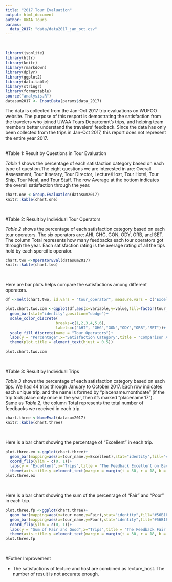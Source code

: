 ```yaml
---
title: "2017 Tour Evaluation"
output: html_document
author: UWAA Tours 
params:
  data_2017: "data/data2017_jan_oct.csv"
---
```

<br/>

```r
library(jsonlite)
library(httr)
library(knitr)
library(rmarkdown)
library(dplyr)
library(ggplot2)
library(data.table)
library(stringr)
library(formattable)
source("analysis.R")
datasum2017 <- InputData(params$data_2017)
```

The data is collected from the Jan-Oct 2017 trip evaluations on WUFOO website. The purpose of this resport is demostrating the satisfaction from the travelers who joined UWAA Tours Departemnt's trips, and helping team members better understand the travelers' feedback. Since the data has only been collected from the trips in Jan-Oct 2017, this report does not represent the entire year 2017. 
<br/>
<br/>

#Table 1: Result by Questions in Tour Evaluation

_Table 1_ shows the percentage of each satisfaction category based on each type of question.The eight questions we are interested in are: Overall Assessment, Tour Itinerary, Tour Director, Lecture/Host, Tour Hotel, Tour Ship, Tour Meal, and Tour Staff. The row Average at the bottom indicates the overall satisfaction through the year. 
<br/>

```r
chart.one <-Group.Evaluation(datasum2017)
knitr::kable(chart.one)
```
<br/>

#Table 2: Result by Individual Tour Operators

_Table 2_ shows the percentage of each satisfaction category based on each tour operators. The six operators are: AHI, GHG, GON, ODY, ORB, and SET. The column Total represents how many feedbacks each tour operators got through the year. Each satisfaction rating is the average rating of all the tips hold by each spercific operator. 
<br/>

```r
chart.two <-OperatorEval(datasum2017)
knitr::kable(chart.two)
```
<br/>

Here are bar plots helps compare the satisfactions among different operators. 
<br/>

```r

df <-melt(chart.two, id.vars = "tour_operator", measure.vars = c("Excellent", "VeryGood","Good","Fair","Poor"))

plot.chart.two.com <-ggplot(df,aes(x=variable,y=value,fill=factor(tour_operator)))+
  geom_bar(stat="identity",position="dodge")+
  scale_color_discrete(
                      breaks=c(1,2,3,4,5,6),
                      labels=c("AHI", "GHG","GON","ODY","ORB","SET"))+
  scale_fill_discrete(name = "Tour Operators")+
  labs(y = "Percentage",x="Satisfaction Category",title = "Comparison Among Six Tour Operators")+
  theme(plot.title = element_text(hjust = 0.5))

plot.chart.two.com 

```
<br/>

#Table 3: Result by Individual Trips 

_Table 3_ shows the percentage of each satisfaction category based on each tips. We had 44 trips through
January to October 2017. Each row indicates each unique trip, and the name is formed by "placename.monthdate" (if the trip took place only once in the year, then it's marked "placename.17"). Same as _Table 2_, the column Total represents the total number of feedbacks we received in each trip. 
<br/>

```r
chart.three <-NameEval(datasum2017)
knitr::kable(chart.three)
```
<br/>

Here is a bar chart showing the percentage of "Excellent" in each trip. 
<br/>

```r
plot.three.ex <-ggplot(chart.three)+
  geom_bar(mapping=aes(x=tour_name,y=Excellent),stat="identity",fill="#56B1F7")+
  coord_flip(ylim = c(0, 1))+
  labs(y = "Excellent",x="Trips",title = "The Feedback Excellent on Each Trip")+
  theme(axis.title.y =element_text(margin = margin(t = 30, r = 18, b = 30, l = 18)))
plot.three.ex
```
<br/>

Here is a bar chart showing the sum of the percenrage of "Fair" and "Poor" in each trip. 
<br/>

```r
plot.three.fp <-ggplot(chart.three)+
  geom_bar(mapping=aes(x=tour_name,y=Fair),stat="identity",fill="#56B1F7")+
  geom_bar(mapping=aes(x=tour_name,y=Poor),stat="identity",fill="#56B1F7")+
  coord_flip(ylim = c(0, 1))+
  labs(y = "Sum of Fair and Good",x="Trips",title = "The Feedback Fair and Poor on Each Trip")+
  theme(axis.title.y =element_text(margin = margin(t = 30, r = 18, b = 30, l = 18)))
plot.three.fp 

```
<br/>

#Futher Improvement 

* The satisfactions of lecture and host are combined as lecture_host. The number of result is not accurate enough. 

<br/>
<br/>
